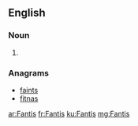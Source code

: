 ==English==

===Noun===
{{head|en|plural}}

# {{plural of|Fanti|lang=en|nocat=1}}

===Anagrams===
* [[faints#English|faints]]
* [[fitnas#English|fitnas]]

[[ar:Fantis]]
[[fr:Fantis]]
[[ku:Fantis]]
[[mg:Fantis]]